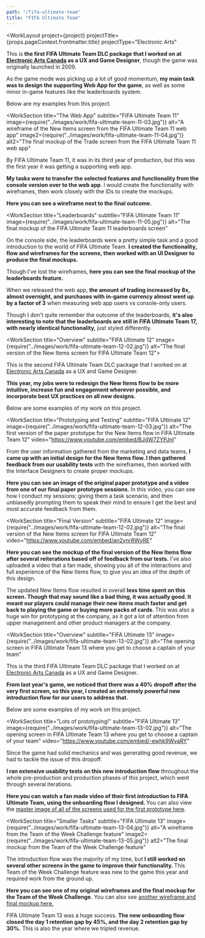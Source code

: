 ```yaml
---
path: "/fifa-ultimate-team"
title: "FIFA Ultimate Team"
---
```





<WorkLayout
  project={project}
  projectTitle={props.pageContext.frontmatter.title}
  projectType="Electronic Arts"
>
<SEO title={props.pageContext.frontmatter.title} />
<WorkSection title="Overview" subtitle="FIFA Ultimate 11" 
  image={require("../images/work/fifa-ultimate-team-11-02.jpg")}
  alt="A screenshot from the first launch of the FIFA Ultimate Team 11 web app">

  <p>
    This is <strong>the first FIFA Ultimate Team DLC package that I worked on at <a href="https://www.ea.com/en-ca" target="_blank" rel="noreferrer noopener">Electronic Arts Canada</a> as a UX and Game Designer</strong>, though the game was originally launched in 2009.
  </p>
  <p>
    As the game mode was picking up a lot of good momentum, <strong>my main task was to design the supporting Web App for the game</strong>, as well as some minor in-game features like the leaderboards system.
  </p>
  <p>Below are my examples from this project.</p>
</WorkSection>

<WorkSection
  title="The Web App"
  subtitle="FIFA Ultimate Team 11"
  image={require("../images/work/fifa-ultimate-team-11-03.jpg")}
  alt="A wireframe of the New Items screen from the FIFA Ultimate Team 11 web app"
  image2={require("../images/work/fifa-ultimate-team-11-04.jpg")}
  alt2="The final mockup of the Trade screen from the FIFA Ultimate Team 11 web app"
>
  <p>
    By FIFA Ultimate Team 11, it was in its third year of production, but this was the first
    year it was getting a supporting web app.
  </p>

  <p>
    <strong>My tasks were to transfer the selected features and functionality from the console version over to the web app</strong>. I would create the functionality with wireframes, then work closely with the IDs to create the mockups.
  </p>

  <p><strong>Here you can see a wireframe next to the final outcome.</strong></p>
</WorkSection>

<WorkSection
  title="Leaderboards"
  subtitle="FIFA Ultimate Team 11"
  image={require("../images/work/fifa-ultimate-team-11-05.jpg")}
  alt="The final mockup of the FIFA Ultimate Team 11 leaderboards screen"
>
  <p>
    On the console side, the leaderboards were a pretty simple task and a good introduction to the world of FIFA Ultimate Team. <strong>I created the functionality, flow and wireframes for the screens, then worked with an UI Designer to produce the final mockups.</strong>
  </p>
  <p>
    Though I've lost the wireframes, <strong>here you can see the final mockup of the leaderboards feature.</strong>
  </p>
</WorkSection>

<NextSteps title="Outcome" subtitle="FIFA Ultimate Team 11">
<p>
  When we released the web app, <strong>the amount of trading increased by 8x, almost overnight, and purchases with in-game currency almost went up by a factor of 3</strong> when measuring web app users vs console-only users.
</p>
<p>
  Though I don't quite remember the outcome of the leaderboards, <strong>it's also interesting to note that the leaderboards are still in FIFA Ultimate Team 17, with nearly identical functionality,</strong> just styled differently.
</p>
</NextSteps> 

<WorkSection title="Overview" subtitle="FIFA Ultimate 12" 
  image={require("../images/work/fifa-ultimate-team-12-02.jpg")}
  alt="The final version of the New Items screen for FIFA Ultimate Team 12">
  <p>
    This is the second FIFA Ultimate Team DLC package that I worked on at <a href="https://www.ea.com/en-ca" target="_blank" rel="noreferrer noopener">Electronic Arts Canada</a> as a UX and Game Designer.
  </p>
  <p>
    <strong>This year, my jobs were to redesign the New Items flow to be more intuitive, increase fun and engagement wherever possible, and incorporate best UX practices on all new designs.</strong>
  </p>
  <p>Below are some examples of my work on this project.</p>
</WorkSection>

<WorkSection
  title="Prototyping and Testing" subtitle="FIFA Ultimate 12"
  image={require("../images/work/fifa-ultimate-team-12-03.jpg")}
  alt="The first version of the paper prototype for the New Items flow in FIFA Ultimate Team 12"
  video="https://www.youtube.com/embed/BJdW7ZYPJnI"
>
<p>
  From the user information gathered from the marketing and data teams, <strong>I came up with an initial design for the New Items flow. I then gathered feedback from our usability tests</strong> with the wireframes, then worked with the Interface Designers to create proper mockups.
</p>

<p>
  <strong>Here you can see an image of the original paper prototype and a video from one of our final paper prototype sessions.</strong> In this video, you can see how I conduct my sessions; giving them a task scenario, and then
  unbiasedly prompting them to speak their mind to ensure I get the best and most accurate
  feedback from them.
</p>
</WorkSection>

<WorkSection
  title="Final Version" subtitle="FIFA Ultimate 12"
  image={require("../images/work/fifa-ultimate-team-12-02.jpg")}
  alt="The final version of the New Items screen for FIFA Ultimate Team 12"
  video="https://www.youtube.com/embed/an2ynrRWyRE"
>
<p>
  <strong>Here you can see the mockup of the final version of the New Items flow after several reiterations based off of feedback from our tests.</strong> I've also uploaded a video that a fan made, showing you all of the interactions and full experience of the New Items flow, to give you an idea of the depth of this design.
</p>
</WorkSection>

<NextSteps title="Outcome" subtitle="FIFA Ultimate Team 12">
<p>
  The updated New Items flow resulted in overall <strong>less time spent on this screen. Though that may sound like a bad thing, it was actually
      good. It meant our players could manage their new items much faster and get back to playing the game or buying more packs of cards.
  </strong> This was also a huge win for prototyping at the company, as it got a lot of attention from upper management and other product managers at the company.
</p>
</NextSteps>

<WorkSection
  title="Overview" subtitle="FIFA Ultimate 13"
  image={require("../images/work/fifa-ultimate-team-13-02.jpg")}
  alt="The opening screen in FIFA Ultimate Team 13 where you get to choose a captain of your team"
>
<p>
  This is the third FIFA Ultimate Team DLC package that I worked on at <a href="https://www.ea.com/en-ca" target="_blank" rel="noreferrer noopener">Electronic Arts Canada</a> as a UX and Game Designer.
</p>
<p>
  <strong>
      From last year's game, we noticed that there was a 40% dropoff after the very first
      screen, so this year, I created an extremely powerful new introduction flow for our
      users to address that.
  </strong>
</p>
<p>Below are some examples of my work on this project.</p>
</WorkSection>

<WorkSection
  title="Lots of prototyping!" subtitle="FIFA Ultimate 13"
  image={require("../images/work/fifa-ultimate-team-13-02.jpg")}
  alt="The opening screen in FIFA Ultimate Team 13 where you get to choose a captain of your team"
  video="https://www.youtube.com/embed/-ewhk9WyaRY"
>
<p>
  Since the game had solid mechanics and was generating good revenue, we had to tackle the
  issue of this dropoff.
</p>

<p>
  <strong>I ran extensive usability tests on this new introduction flow</strong> throughout the whole pre-production and production phases of this project, which went through several iterations.
</p>

<p>
  <strong>
      Here you can watch a fan made video of their first introduction to FIFA Ultimate Team,
      using the onboarding flow I designed.
  </strong> You can also view the <a href={require("../images/work/fifa-ultimate-team-13-03.jpg")} target="_blank" rel="noreferrer noopener"> master image of all of the screens used for the first prototype here</a>.
</p>
</WorkSection>

<WorkSection
  title="Smaller Tasks" subtitle="FIFA Ultimate 13"
  image={require("../images/work/fifa-ultimate-team-13-04.jpg")}
  alt="A wireframe from the Team of the Week Challenge feature"
  image2={require("../images/work/fifa-ultimate-team-13-05.jpg")}
  alt2="The final mockup from the Team of the Week Challenge feature"
>
<p>
  The introduction flow was the majority of my time, but <strong>I still worked on several other screens in the game to improve their functionality.
  </strong> This Team of the Week Challenge feature was new to the game this year and required work from
  the ground up.
</p>

<p>
  <strong>Here you can see one of my original wireframes and the final mockup for the Team of the Week Challenge.</strong> You can also see <a href={require("../images/work/fifa-ultimate-team-13-06.jpg")} target="_blank" rel="noreferrer noopener">another wireframe and final mockup here.</a>
</p>
</WorkSection>

<NextSteps title="Outcome" subtitle="FIFA Ultimate Team 13">
  <p>
    FIFA Ultimate Team 13 was a huge success. <strong>The new onboarding flow closed the day 1 retention gap by 45%, and the day 2 retention gap by 30%.</strong> This is also the year where we tripled revenue.
  </p>
</NextSteps>

</WorkLayout>